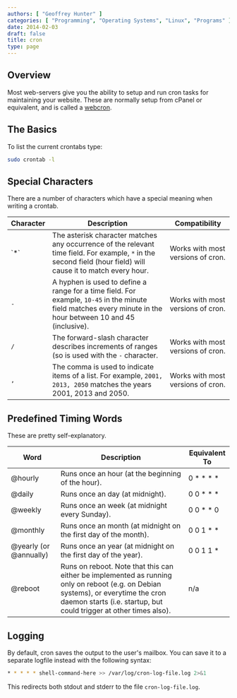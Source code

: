 ```yaml
---
authors: [ "Geoffrey Hunter" ]
categories: [ "Programming", "Operating Systems", "Linux", "Programs" ]
date: 2014-02-03
draft: false
title: cron
type: page
---
```


## Overview

Most web-servers give you the ability to setup and run cron tasks for maintaining your website. These are normally setup from cPanel or equivalent, and is called a [webcron](http://en.wikipedia.org/wiki/Webcron).

## The Basics

To list the current crontabs type:

```sh   
sudo crontab -l
```

## Special Characters

There are a number of characters which have a special meaning when writing a crontab.

<table >
	<thead>
		<tr>
			<th>Character</th>
			<th>Description</th>
			<th>Compatibility</th>
		</tr>
	</thead>
  <tbody>
    <tr>
      <td>
      `*`
      </td>
      <td>The asterisk character matches any occurrence of the relevant time field. For example, <code>*</code> in the second field (hour field) will cause it to match every hour.</td>
      <td>Works with most versions of cron.</td>
    </tr>
    <tr>
      <td><code>-</code></td>
      <td>A hyphen is used to define a range for a time field. For example, <code>10-45</code> in the minute field matches every minute in the hour between 10 and 45 (inclusive).</td>
      <td>Works with most versions of cron.</td>
    </tr>
    <tr>
      <td><code>/</code></td>
      <td>The forward-slash character describes increments of ranges (so is used with the <code>-</code> character.</td>
      <td>Works with most versions of cron.</td>
    </tr>
    <tr>
      <td><code>,</code></td>
      <td>The comma is used to indicate items of a list. For example, <code>2001, 2013, 2050</code> matches the years 2001, 2013 and 2050.</td>
      <td>Works with most versions of cron.</td>
    </tr>
  </tbody>
</table>

## Predefined Timing Words

These are pretty self-explanatory.

<table>
	<thead>
		<tr>
			<th>Word</th>
			<th>Description</th>
			<th>Equivalent To</th>
		</tr>
	</thead>
  <tbody>
    <tr>
      <td>@hourly</td>
      <td>Runs once an hour (at the beginning of the hour).</td>
      <td>0 * * * *</td>
    </tr>
    <tr>
      <td>@daily</td>
      <td>Runs once an day (at midnight).</td>
      <td>0 0 * * *</td>
    </tr>
    <tr>
      <td>@weekly</td>
      <td>Runs once an week (at midnight every Sunday).</td>
      <td>0 0 * * 0</td>
    </tr>
    <tr>
      <td>@monthly</td>
      <td>Runs once an month (at midnight on the first day of the month).</td>
      <td>0 0 1 * *</td>
    </tr>
    <tr>
      <td>@yearly (or @annually)</td>
      <td>Runs once an year (at midnight on the first day of the year).</td>
      <td>0 0 1 1 *</td>
    </tr>
    <tr>
      <td>@reboot</td>
      <td>Runs on reboot. Note that this can either be implemented as running only on reboot (e.g. on Debian systems), or everytime the cron daemon starts (i.e. startup, but could trigger at other times also).</td>
      <td>n/a</td>
    </tr>
  </tbody>
</table>

## Logging

By default, cron saves the output to the user's mailbox. You can save it to a separate logfile instead with the following syntax:

```sh   
* * * * * shell-command-here >> /var/log/cron-log-file.log 2>&1
```

This redirects both stdout and stderr to the file `cron-log-file.log`.
